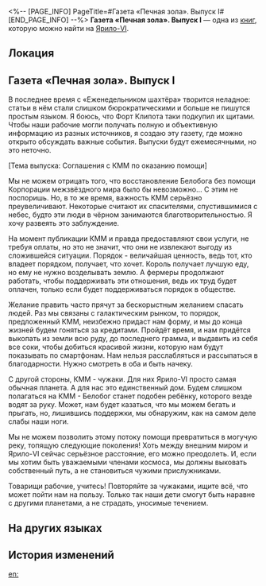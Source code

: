 <%-- [PAGE_INFO]
PageTitle=#Газета «Печная зола». Выпуск I#
[END_PAGE_INFO] --%>
{{Дополнить}}
{{Книга Инфобокс
|id           = 258
|Название     = 
|Изображение  = Иконка Книга.png
|Мир          = Ярило-VI
|Томов        = 1
|Автор        = <!--нужно добавить-->
|Описание     = Издание Подземья, написанное анонимным писателем из народа. В нём содержатся острые комментарии по социальным вопросам.
|Том1         = {{tx}}
|Источник1    = {{tx|Отсутствует источник}}
|Персонажи    = 
|Фракции      = 
}}
'''Газета «Печная зола». Выпуск I''' — одна из [[Книги|книг]], которую можно найти на [[Ярило-VI]].

==Локация==
{{Отметка карты|<!--название карты-->|<!--id отметки-->}}

==Газета «Печная зола». Выпуск I==
В последнее время с «Еженедельником шахтёра» творится неладное: статьи в нём стали слишком бюрократическими и больше не пишутся простым языком. Я боюсь, что Форт Клипота таки подкупил их щитами. Чтобы наши рабочие могли получать полную и объективную информацию из разных источников, я создаю эту газету, где можно открыто обсуждать важные события. Выпуски будут ежемесячными, но это неточно.

[Тема выпуска: Соглашения с КММ по оказанию помощи]

Мы не можем отрицать того, что восстановление Белобога без помощи Корпорации межзвёздного мира было бы невозможно... С этим не поспоришь. Но, в то же время, важность КММ серьёзно преувеличивают. Некоторые считают их спасителями, спустившимися с небес, будто эти люди в чёрном занимаются благотворительностью. Я хочу развеять это заблуждение.

На момент публикации КММ и правда предоставляют свои услуги, не требуя оплаты, но это не значит, что они не извлекают выгоду из сложившейся ситуации. Порядок - величайшая ценность, ведь тот, кто владеет порядком, получает, что хочет. Король получает лучшую еду, но ему не нужно возделывать землю. А фермеры продолжают работать, чтобы поддерживать эти отношения, ведь их труд будет оплачен, только если будет поддерживаться порядок в обществе.

Желание править часто прячут за бескорыстным желанием спасать людей. Раз мы связаны с галактическим рынком, то порядок, предложенный КММ, неизбежно придаст нам форму, и мы до конца жизней будем гоняться за кредитами. Пройдёт время, и нам придётся выкопать из земли всю руду, до последнего грамма, и выдавить из себя все соки, чтобы добиться красивой жизни, которую нам будут показывать по смартфонам. Нам нельзя расслабляться и рассыпаться в благодарности. Нужно смотреть в оба и быть начеку.

С другой стороны, КММ - чужаки. Для них Ярило-VI просто самая обычная планета. А для нас это единственный дом. Будем слишком полагаться на КММ - Белобог станет подобен ребёнку, которого везде водят за руку. Может, нам будет казаться, что мы можем бегать и прыгать, но, лишившись поддержки, мы обнаружим, как на самом деле слабы наши ноги.

Мы не можем позволить этому потоку помощи превратиться в могучую реку, топящую следующие поколения! Хоть между внешним миром и Ярило-VI сейчас серьёзное расстояние, его можно преодолеть. И, если мы хотим быть уважаемыми членами космоса, мы должны выковать собственный путь, а не становиться чужими прислужниками.

Товарищи рабочие, учитесь! Повторяйте за чужаками, ищите всё, что может пойти нам на пользу. Только так наши дети смогут быть наравне с другими планетами, а не страдать, уносимые течением.

==На других языках==
{{На других языках
|en   = ''Furnace Ash Tabloid: Part 1''
|zhs  = 炉灰小报：第一期
|zht  = 爐灰小報：第一期
|ja   = 炉灰ポスト：第1号
|ko   = 용광로의 재 소식지: 제1기
|es   = Gaceta de la Ceniza del Horno I
|fr   = ''Scories Magazine : Partie 1''
|ru   = Газета «Печная зола». Выпуск I
|th   = หนังสือพิมพ์ธุลีในเตาหลอม: ฉบับที่ 1
|vi   = Tờ Báo Tro Tàn: Kỳ 1
|de   = Ofenasche Tabloid: 1. Ausgabe
|id   = Tabloid Abu Tungku: Edisi 1
|pt   = "Tabloide Cinza de Fornalha: Parte 1"
}}

==История изменений==
{{История изменений|3.5}}

[[en:]]